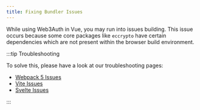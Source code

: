 ```yaml
---
title: Fixing Bundler Issues
---
```


While using Web3Auth in Vue, you may run into issues building. This issue occurs because some core packages like `eccrypto` have certain dependencies
which are not present within the browser build environment.

:::tip Troubleshooting

To solve this, please have a look at our troubleshooting pages:

- [Webpack 5 Issues](/troubleshooting/webpack-issues)
- [Vite Issues](/troubleshooting/vite-issues)
- [Svelte Issues](/troubleshooting/svelte-issues)

:::
